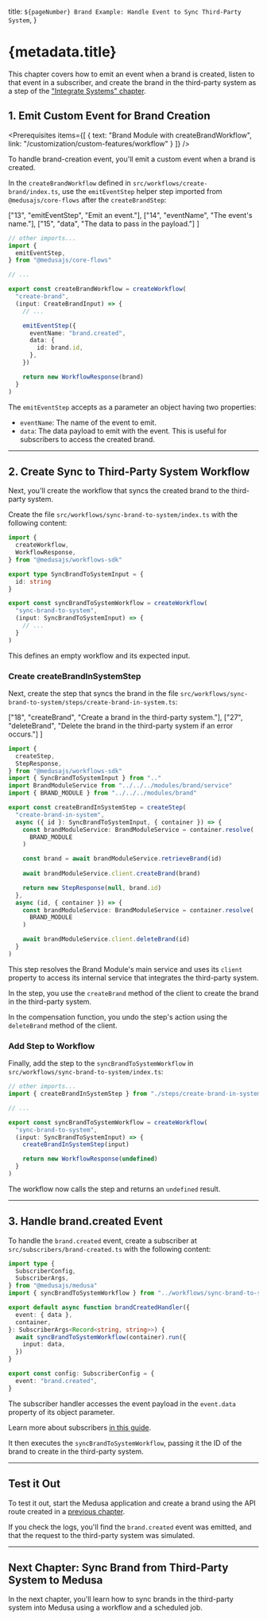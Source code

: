 
  title: `${pageNumber} Brand Example: Handle Event to Sync Third-Party System`,
}

# {metadata.title}

<Note title="Example Chapter">

This chapter covers how to emit an event when a brand is created, listen to that event in a subscriber, and create the brand in the third-party system as a step of the ["Integrate Systems" chapter](../page.mdx).

</Note>

## 1. Emit Custom Event for Brand Creation

<Prerequisites
  items={[
    {
      text: "Brand Module with createBrandWorkflow",
      link: "/customization/custom-features/workflow"
    }
  ]}
/>

To handle brand-creation event, you'll emit a custom event when a brand is created.

In the `createBrandWorkflow` defined in `src/workflows/create-brand/index.ts`, use the `emitEventStep` helper step imported from `@medusajs/core-flows` after the `createBrandStep`:

  ["13", "emitEventStep", "Emit an event."],
  ["14", "eventName", "The event's name."],
  ["15", "data", "The data to pass in the payload."]
]

```ts title="src/workflows/create-brand/index.ts" highlights={eventHighlights}
// other imports...
import { 
  emitEventStep,
} from "@medusajs/core-flows"

// ...

export const createBrandWorkflow = createWorkflow(
  "create-brand",
  (input: CreateBrandInput) => {
    // ...

    emitEventStep({
      eventName: "brand.created",
      data: {
        id: brand.id,
      },
    })

    return new WorkflowResponse(brand)
  }
)
```

The `emitEventStep` accepts as a parameter an object having two properties:

- `eventName`: The name of the event to emit.
- `data`: The data payload to emit with the event. This is useful for subscribers to access the created brand.

---

## 2. Create Sync to Third-Party System Workflow

Next, you'll create the workflow that syncs the created brand to the third-party system.

Create the file `src/workflows/sync-brand-to-system/index.ts` with the following content:

```ts title="src/workflows/sync-brand-to-system/index.ts"
import {
  createWorkflow,
  WorkflowResponse,
} from "@medusajs/workflows-sdk"

export type SyncBrandToSystemInput = {
  id: string
}

export const syncBrandToSystemWorkflow = createWorkflow(
  "sync-brand-to-system",
  (input: SyncBrandToSystemInput) => {
    // ...
  }
)
```

This defines an empty workflow and its expected input.

### Create createBrandInSystemStep

Next, create the step that syncs the brand in the file `src/workflows/sync-brand-to-system/steps/create-brand-in-system.ts`:

  ["18", "createBrand", "Create a brand in the third-party system."],
  ["27", "deleteBrand", "Delete the brand in the third-party system if an error occurs."]
]

```ts title="src/workflows/sync-brand-to-system/steps/create-brand-in-system.ts" highlights={stepHighlights} collapsibleLines="1-8" expandButtonLabel="Show Imports"
import {
  createStep,
  StepResponse,
} from "@medusajs/workflows-sdk"
import { SyncBrandToSystemInput } from ".."
import BrandModuleService from "../../../modules/brand/service"
import { BRAND_MODULE } from "../../../modules/brand"

export const createBrandInSystemStep = createStep(
  "create-brand-in-system",
  async ({ id }: SyncBrandToSystemInput, { container }) => {
    const brandModuleService: BrandModuleService = container.resolve(
      BRAND_MODULE
    )

    const brand = await brandModuleService.retrieveBrand(id)
  
    await brandModuleService.client.createBrand(brand)

    return new StepResponse(null, brand.id)
  },
  async (id, { container }) => {
    const brandModuleService: BrandModuleService = container.resolve(
      BRAND_MODULE
    )

    await brandModuleService.client.deleteBrand(id)
  }
)
```

This step resolves the Brand Module's main service and uses its `client` property to access its internal service that integrates the third-party system.

In the step, you use the `createBrand` method of the client to create the brand in the third-party system.

In the compensation function, you undo the step's action using the `deleteBrand` method of the client.

### Add Step to Workflow

Finally, add the step to the `syncBrandToSystemWorkflow` in `src/workflows/sync-brand-to-system/index.ts`:

```ts title="src/workflows/sync-brand-to-system/index.ts"
// other imports...
import { createBrandInSystemStep } from "./steps/create-brand-in-system"

// ...

export const syncBrandToSystemWorkflow = createWorkflow(
  "sync-brand-to-system",
  (input: SyncBrandToSystemInput) => {
    createBrandInSystemStep(input)

    return new WorkflowResponse(undefined)
  }
)
```

The workflow now calls the step and returns an `undefined` result.

---

## 3. Handle brand.created Event

To handle the `brand.created` event, create a subscriber at `src/subscribers/brand-created.ts` with the following content:

```ts title="src/subscribers/brand-created.ts"
import type {
  SubscriberConfig,
  SubscriberArgs,
} from "@medusajs/medusa"
import { syncBrandToSystemWorkflow } from "../workflows/sync-brand-to-system"

export default async function brandCreatedHandler({
  event: { data },
  container,
}: SubscriberArgs<Record<string, string>>) {
  await syncBrandToSystemWorkflow(container).run({
    input: data,
  })
}

export const config: SubscriberConfig = {
  event: "brand.created",
}
```

The subscriber handler accesses the event payload in the `event.data` property of its object parameter.

<Note>

Learn more about subscribers [in this guide](../../../basics/events-and-subscribers/page.mdx).

</Note>

It then executes the `syncBrandToSystemWorkflow`, passing it the ID of the brand to create in the third-party system.

---

## Test it Out

To test it out, start the Medusa application and create a brand using the API route created in a [previous chapter](../../custom-features/api-route/page.mdx#test-api-route).

If you check the logs, you'll find the `brand.created` event was emitted, and that the request to the third-party system was simulated.

---

## Next Chapter: Sync Brand from Third-Party System to Medusa

In the next chapter, you'll learn how to sync brands in the third-party system into Medusa using a workflow and a scheduled job.

